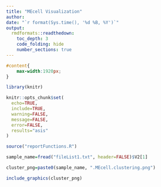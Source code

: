 ```yaml
---
title: "MEcell Visualization"
author: 
date: "`r format(Sys.time(), '%d %B, %Y')`"
output: 
  rmdformats::readthedown:
    toc_depth: 3
    code_folding: hide
    number_sections: true
---
```


```css
#content{
    max-width:1920px;
}
```

```r
library(knitr)

knitr::opts_chunk$set(
  echo=TRUE, 
  include=TRUE, 
  warning=FALSE, 
  message=FALSE, 
  error=FALSE,
  results="asis"
)

```

```r
source("reportFunctions.R")

sample_name=fread("fileList1.txt", header=FALSE)$V2[1]

cluster_png=paste0(sample_name, ".MEcell.clustering.png")

include_graphics(cluster_png)
```
